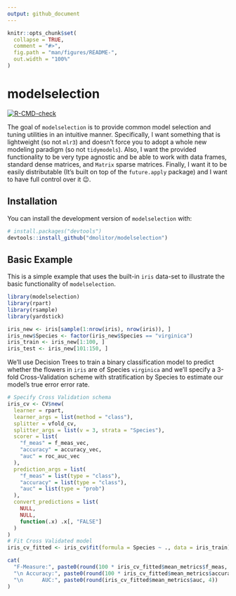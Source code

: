 ```yaml
---
output: github_document
---
```


<!-- README.md is generated from README.Rmd. Please edit that file -->

```r
knitr::opts_chunk$set(
  collapse = TRUE,
  comment = "#>",
  fig.path = "man/figures/README-",
  out.width = "100%"
)
```

# modelselection

<!-- badges: start -->
[![R-CMD-check](https://github.com/dmolitor/modelselection/workflows/R-CMD-check/badge.svg)](https://github.com/dmolitor/modelselection/actions)
<!-- badges: end -->

The goal of `modelselection` is to provide common model selection and tuning 
utilities in an intuitive manner. Specifically, I want something that is 
lightweight (so not `mlr3`) and doesn't force you to adopt a whole new modeling
paradigm (so not `tidymodels`). Also, I want the provided functionality to be
very type agnostic and be able to work with data frames, standard dense
matrices, and `Matrix` sparse matrices. Finally, I want it to be easily
distributable (It's built on top of the `future.apply` package) and I want to 
have full control over it 😉.

## Installation

You can install the development version of `modelselection` with:

``` r
# install.packages("devtools")
devtools::install_github("dmolitor/modelselection")
```

## Basic Example

This is a simple example that uses the built-in `iris` data-set to illustrate
the basic functionality of `modelselection`.

```r
library(modelselection)
library(rpart)
library(rsample)
library(yardstick)

iris_new <- iris[sample(1:nrow(iris), nrow(iris)), ]
iris_new$Species <- factor(iris_new$Species == "virginica")
iris_train <- iris_new[1:100, ]
iris_test <- iris_new[101:150, ]
```

We'll use Decision Trees to train a binary classification model to predict
whether the flowers in `iris` are of Species `virginica` and we'll specify a 
3-fold Cross-Validation scheme with stratification by Species to estimate our 
model's true error error rate.

```r
# Specify Cross Validation schema
iris_cv <- CV$new(
  learner = rpart,
  learner_args = list(method = "class"),
  splitter = vfold_cv, 
  splitter_args = list(v = 3, strata = "Species"),
  scorer = list(
    "f_meas" = f_meas_vec,
    "accuracy" = accuracy_vec,
    "auc" = roc_auc_vec
  ), 
  prediction_args = list(
    "f_meas" = list(type = "class"),
    "accuracy" = list(type = "class"), 
    "auc" = list(type = "prob")
  ),
  convert_predictions = list(
    NULL,
    NULL,
    function(.x) .x[, "FALSE"]
  )
)
# Fit Cross Validated model
iris_cv_fitted <- iris_cv$fit(formula = Species ~ ., data = iris_train)

cat(
  "F-Measure:", paste0(round(100 * iris_cv_fitted$mean_metrics$f_meas, 2), "%"),
  "\n Accuracy:", paste0(round(100 * iris_cv_fitted$mean_metrics$accuracy, 2), "%"),
  "\n      AUC:", paste0(round(iris_cv_fitted$mean_metrics$auc, 4))
)
```
